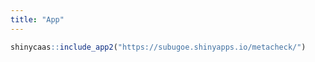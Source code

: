 ```yaml
---
title: "App"
---
```


```r
shinycaas::include_app2("https://subugoe.shinyapps.io/metacheck/")
```

